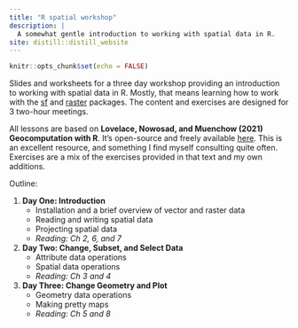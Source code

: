```yaml
---
title: "R spatial workshop"
description: |
  A somewhat gentle introduction to working with spatial data in R.
site: distill::distill_website
---
```


```r
knitr::opts_chunk$set(echo = FALSE)
```


Slides and worksheets for a three day workshop providing an introduction to working with spatial data in R. Mostly, that means learning how to work with the [sf](https://r-spatial.github.io/sf/) and [raster](https://rspatial.github.io/raster/reference/raster-package.html) packages. The content and exercises are designed for 3 two-hour meetings.  

All lessons are based on __Lovelace, Nowosad, and Muenchow (2021) Geocomputation with R__. It’s open-source and freely available [here](https://geocompr.robinlovelace.net/). This is an excellent resource, and something I find myself consulting quite often. Exercises are a mix of the exercises provided in that text and my own additions.  

Outline:

1. __Day One: Introduction__
    *	Installation and a brief overview of vector and raster data
    * Reading and writing spatial data
    * Projecting spatial data
    * _Reading: Ch 2, 6, and 7_
2. __Day Two: Change, Subset, and Select Data__
    * Attribute data operations
    * Spatial data operations
    * _Reading: Ch 3 and 4_
3. __Day Three: Change Geometry and Plot__
    * Geometry data operations
    * Making pretty maps
    * _Reading: Ch 5 and 8_
